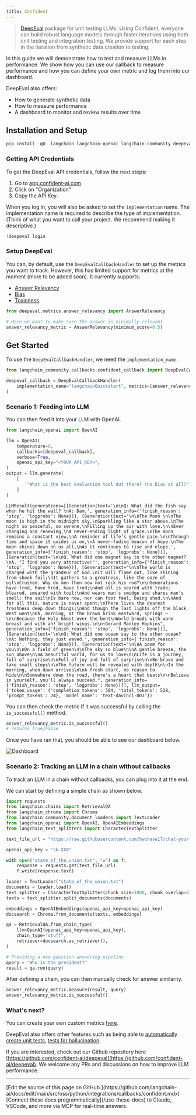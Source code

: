 ```yaml
---
title: Confident
---
```


>[DeepEval](https://confident-ai.com) package for unit testing LLMs.
> Using Confident, everyone can build robust language models through faster iterations
> using both unit testing and integration testing. We provide support for each step in the iteration
> from synthetic data creation to testing.

In this guide we will demonstrate how to test and measure LLMs in performance. We show how you can use our callback to measure performance and how you can define your own metric and log them into our dashboard.

DeepEval also offers:

- How to generate synthetic data
- How to measure performance
- A dashboard to monitor and review results over time

## Installation and Setup

```python
pip install -qU  langchain langchain-openai langchain-community deepeval langchain-chroma
```

### Getting API Credentials

To get the DeepEval API credentials, follow the next steps:

1. Go to [app.confident-ai.com](https://app.confident-ai.com)
2. Click on "Organization"
3. Copy the API Key.

When you log in, you will also be asked to set the `implementation` name. The implementation name is required to describe the type of implementation. (Think of what you want to call your project. We recommend making it descriptive.)

```python
!deepeval login
```

### Setup DeepEval

You can, by default, use the `DeepEvalCallbackHandler` to set up the metrics you want to track. However, this has limited support for metrics at the moment (more to be added soon). It currently supports:

- [Answer Relevancy](https://docs.confident-ai.com/docs/measuring_llm_performance/answer_relevancy)
- [Bias](https://docs.confident-ai.com/docs/measuring_llm_performance/debias)
- [Toxicness](https://docs.confident-ai.com/docs/measuring_llm_performance/non_toxic)

```python
from deepeval.metrics.answer_relevancy import AnswerRelevancy

# Here we want to make sure the answer is minimally relevant
answer_relevancy_metric = AnswerRelevancy(minimum_score=0.5)
```

## Get Started

To use the `DeepEvalCallbackHandler`, we need the `implementation_name`.

```python
from langchain_community.callbacks.confident_callback import DeepEvalCallbackHandler

deepeval_callback = DeepEvalCallbackHandler(
    implementation_name="langchainQuickstart", metrics=[answer_relevancy_metric]
)
```

### Scenario 1: Feeding into LLM

You can then feed it into your LLM with OpenAI.

```python
from langchain_openai import OpenAI

llm = OpenAI(
    temperature=0,
    callbacks=[deepeval_callback],
    verbose=True,
    openai_api_key="<YOUR_API_KEY>",
)
output = llm.generate(
    [
        "What is the best evaluation tool out there? (no bias at all)",
    ]
)
```

```output
LLMResult(generations=[[Generation(text='\n\nQ: What did the fish say when he hit the wall? \nA: Dam.', generation_info={'finish_reason': 'stop', 'logprobs': None})], [Generation(text='\n\nThe Moon \n\nThe moon is high in the midnight sky,\nSparkling like a star above.\nThe night so peaceful, so serene,\nFilling up the air with love.\n\nEver changing and renewing,\nA never-ending light of grace.\nThe moon remains a constant view,\nA reminder of life’s gentle pace.\n\nThrough time and space it guides us on,\nA never-fading beacon of hope.\nThe moon shines down on us all,\nAs it continues to rise and elope.', generation_info={'finish_reason': 'stop', 'logprobs': None})], [Generation(text='\n\nQ. What did one magnet say to the other magnet?\nA. "I find you very attractive!"', generation_info={'finish_reason': 'stop', 'logprobs': None})], [Generation(text="\n\nThe world is charged with the grandeur of God.\nIt will flame out, like shining from shook foil;\nIt gathers to a greatness, like the ooze of oil\nCrushed. Why do men then now not reck his rod?\n\nGenerations have trod, have trod, have trod;\nAnd all is seared with trade; bleared, smeared with toil;\nAnd wears man's smudge and shares man's smell: the soil\nIs bare now, nor can foot feel, being shod.\n\nAnd for all this, nature is never spent;\nThere lives the dearest freshness deep down things;\nAnd though the last lights off the black West went\nOh, morning, at the brown brink eastward, springs —\n\nBecause the Holy Ghost over the bent\nWorld broods with warm breast and with ah! bright wings.\n\n~Gerard Manley Hopkins", generation_info={'finish_reason': 'stop', 'logprobs': None})], [Generation(text='\n\nQ: What did one ocean say to the other ocean?\nA: Nothing, they just waved.', generation_info={'finish_reason': 'stop', 'logprobs': None})], [Generation(text="\n\nA poem for you\n\nOn a field of green\n\nThe sky so blue\n\nA gentle breeze, the sun above\n\nA beautiful world, for us to love\n\nLife is a journey, full of surprise\n\nFull of joy and full of surprise\n\nBe brave and take small steps\n\nThe future will be revealed with depth\n\nIn the morning, when dawn arrives\n\nA fresh start, no reason to hide\n\nSomewhere down the road, there's a heart that beats\n\nBelieve in yourself, you'll always succeed.", generation_info={'finish_reason': 'stop', 'logprobs': None})]], llm_output={'token_usage': {'completion_tokens': 504, 'total_tokens': 528, 'prompt_tokens': 24}, 'model_name': 'text-davinci-003'})
```

You can then check the metric if it was successful by calling the `is_successful()` method.

```python
answer_relevancy_metric.is_successful()
# returns True/False
```

Once you have ran that, you should be able to see our dashboard below.

![Dashboard](https://docs.confident-ai.com/assets/images/dashboard-screenshot-b02db73008213a211b1158ff052d969e.png)

### Scenario 2: Tracking an LLM in a chain without callbacks

To track an LLM in a chain without callbacks, you can plug into it at the end.

We can start by defining a simple chain as shown below.

```python
import requests
from langchain.chains import RetrievalQA
from langchain_chroma import Chroma
from langchain_community.document_loaders import TextLoader
from langchain_openai import OpenAI, OpenAIEmbeddings
from langchain_text_splitters import CharacterTextSplitter

text_file_url = "https://raw.githubusercontent.com/hwchase17/chat-your-data/master/state_of_the_union.txt"

openai_api_key = "sk-XXX"

with open("state_of_the_union.txt", "w") as f:
    response = requests.get(text_file_url)
    f.write(response.text)

loader = TextLoader("state_of_the_union.txt")
documents = loader.load()
text_splitter = CharacterTextSplitter(chunk_size=1000, chunk_overlap=0)
texts = text_splitter.split_documents(documents)

embeddings = OpenAIEmbeddings(openai_api_key=openai_api_key)
docsearch = Chroma.from_documents(texts, embeddings)

qa = RetrievalQA.from_chain_type(
    llm=OpenAI(openai_api_key=openai_api_key),
    chain_type="stuff",
    retriever=docsearch.as_retriever(),
)

# Providing a new question-answering pipeline
query = "Who is the president?"
result = qa.run(query)
```

After defining a chain, you can then manually check for answer similarity.

```python
answer_relevancy_metric.measure(result, query)
answer_relevancy_metric.is_successful()
```

### What's next?

You can create your own custom metrics [here](https://docs.confident-ai.com/docs/quickstart/custom-metrics).

DeepEval also offers other features such as being able to [automatically create unit tests](https://docs.confident-ai.com/docs/quickstart/synthetic-data-creation), [tests for hallucination](https://docs.confident-ai.com/docs/measuring_llm_performance/factual_consistency).

If you are interested, check out our Github repository here [https://github.com/confident-ai/deepeval](https://github.com/confident-ai/deepeval). We welcome any PRs and discussions on how to improve LLM performance.

---

<Callout icon="pen-to-square" iconType="regular">
    [Edit the source of this page on GitHub.](https://github.com/langchain-ai/docs/edit/main/src/oss/python/integrations/callbacks/confident.mdx)
</Callout>
<Tip icon="terminal" iconType="regular">
    [Connect these docs programmatically](/use-these-docs) to Claude, VSCode, and more via MCP for    real-time answers.
</Tip>
